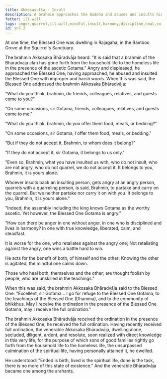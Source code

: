 ```yaml
---
title: Akkosasutta - Insult
description: A brahmin approaches the Buddha and abuses and insults him. The Buddha doesn't accept it, and explains this to the brahmin through a simile.
fetter: ill-will
tags: anger,quarrel,ill-will,mindful,insult,harmony,discipline,heal,sn,sn1-11,sn7
id: sn7.2
---
```


At one time, the Blessed One was dwelling in Rajagaha, in the Bamboo Grove at the Squirrel's Sanctuary.

The brahmin Akkosaka Bhāradvāja heard: "It is said that a brahmin of the Bhāradvāja clan has gone forth from the household life to the homeless life in the presence of the ascetic Gotama." Angry and displeased, he approached the Blessed One; having approached, he abused and insulted the Blessed One with improper and harsh words. When this was said, the Blessed One addressed the brahmin Akkosaka Bhāradvāja:

"What do you think, brahmin, do friends, colleagues, relatives, and guests come to you?"

"On some occasions, sir Gotama, friends, colleagues, relatives, and guests come to me."

"What do you think, brahmin, do you offer them food, meals, or bedding?"

"On some occasions, sir Gotama, I offer them food, meals, or bedding."

"But if they do not accept it, Brahmin, to whom does it belong?"

"If they do not accept it, sir Gotama, it belongs to us only."

"Even so, Brahmin, what you have insulted us with, who do not insult, who are not angry, who do not quarrel, we do not accept it. It belongs to you, Brahmin, it is yours alone.

Whoever insults back an insulting person, gets angry at an angry person, quarrels with a quarreling person, is said, Brahmin, to partake and carry on the quarrel. But we neither partake nor carry it on with you. It belongs to you, Brahmin, it is yours alone."

"Indeed, the assembly including the king knows Gotama as the worthy ascetic. Yet however, the Blessed One Gotama is angry."

"How can there be anger in one without anger,
in one who is disciplined and lives in harmony?
In one with true knowledge, liberated,
calm, and steadfast.

It is worse for the one,
who retaliates against the angry one;
Not retaliating against the angry,
one wins a battle hard to win.

He acts for the benefit of both,
of himself and the other;
Knowing the other is agitated,
the mindful one calms down.

Those who heal both,
themselves and the other;
are thought foolish by people,
who are unskilled in the teachings."

When this was said, the brahmin Akkosaka Bhāradvāja said to the Blessed One: "Excellent, sir Gotama... I go for refuge to the Blessed One Gotama, to the teachings of the Blessed One (Dhamma), and to the community of bhikkhus. May I receive the ordination in the presence of the Blessed One Gotama, may I receive the full ordination."

The brahmin Akkosaka Bhāradvāja received the ordination in the presence of the Blessed One, he received the full ordination. Having recently received full ordination, the venerable Akkosaka Bhāradvāja, dwelling alone, secluded, diligent, ardent, and resolute, soon realized with direct knowledge in this very life, for the purpose of which sons of good families rightly go forth from the household life to the homeless life, the unsurpassed culmination of the spiritual life, having personally attained it, he dwelled.

He understood: "Ended is birth, lived is the spiritual life, done is the task, there is no more of this state of existence." And the venerable Bhāradvāja became one among the arahants.